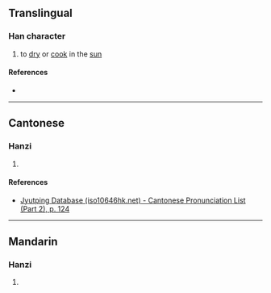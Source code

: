 {{character info/new}}
==Translingual==

===Han character===
{{Han char|rn=72|rad=日|as=13|sn=17|four=|canj=ANCR|ids=⿰日詹}}

# to [[dry]] or [[cook]] in the [[sun]]

====References====
* {{Han ref|kx=0500.360|dkj=14204|dj=0871.020|hdz=21538.190|uh=66D5|ud=26325}}

----

==Cantonese==

===Hanzi===
{{yue-hanzi|jyut=[[jim6]]|y=yim6}}

# {{rfdef|yue|sort=日13}}

====References====
* [http://www.iso10646hk.net/jp/document/download.jsp Jyutping Database (iso10646hk.net) - Cantonese Pronunciation List (Part 2), p. 124]

----

==Mandarin==

===Hanzi===
{{cmn-hanzi|pin=[[yàn]] ([[yan4]])|wg=<sup>4</sup>}}

# {{rfdef|cmn|sort=日13}}
